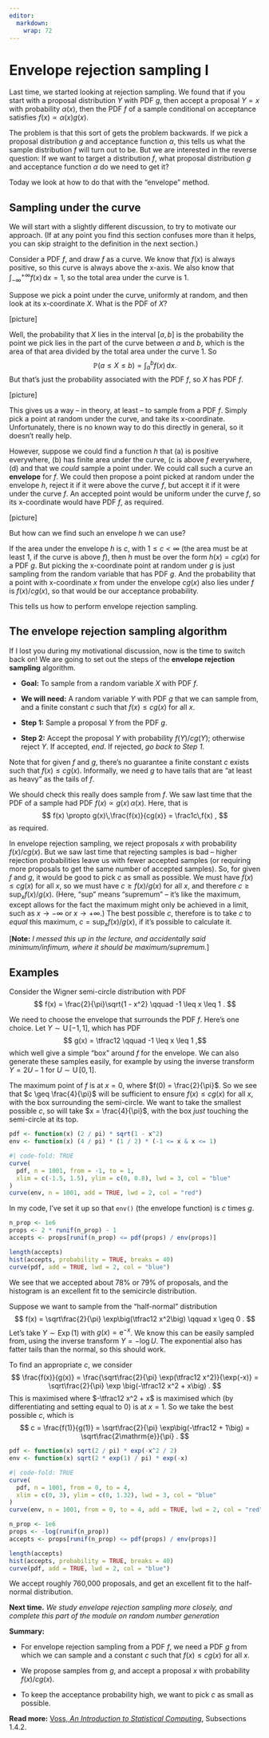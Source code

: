 ```yaml
---
editor: 
  markdown: 
    wrap: 72
---
```


# Envelope rejection sampling I

Last time, we started looking at rejection sampling. We found that if
you start with a proposal distribution $Y$ with PDF $g$, then accept a
proposal $Y = x$ with probability $\alpha(x)$, then the PDF $f$ of a
sample conditional on acceptance satisfies
$f(x) \propto \alpha(x) g(x)$.

The problem is that this sort of gets the problem backwards. If we pick
a proposal distribution $g$ and acceptance function $\alpha$, this tells
us what the sample distribution $f$ will turn out to be. But we are
interested in the reverse question: If we want to target a distribution
$f$, what proposal distribution $g$ and acceptance function $\alpha$ do
we need to get it?

Today we look at how to do that with the "envelope" method.

## Sampling under the curve

We will start with a slightly different discussion, to try to motivate
our approach. (If at any point you find this section confuses more than
it helps, you can skip straight to the definition in the next section.)

Consider a PDF $f$, and draw $f$ as a curve. We know that $f(x)$ is
always positive, so this curve is always above the x-axis. We also know
that $\int_{-\infty}^{+\infty} f(x)\,\mathrm{d}x = 1$, so the total area
under the curve is 1.

Suppose we pick a point under the curve, uniformly at random, and then
look at its x-coordinate $X$. What is the PDF of $X$?

\[picture\]

Well, the probability that $X$ lies in the interval $[a,b]$ is the
probability the point we pick lies in the part of the curve between $a$
and $b$, which is the area of that area divided by the total area under
the curve 1. So
$$ \mathbb P(a \leq X \leq b) = \int_a^b f(x) \,\mathrm{d}x .$$ But
that's just the probability associated with the PDF $f$, so $X$ has PDF
$f$.

\[picture\]

This gives us a way -- in theory, at least -- to sample from a PDF $f$.
Simply pick a point at random under the curve, and take its
x-coordinate. Unfortunately, there is no known way to do this directly
in general, so it doesn't really help.

However, suppose we could find a function $h$ that (a) is positive
everywhere, (b) has finite area under the curve, (c is above $f$
everywhere, (d) and that we *could* sample a point under. We could call
such a curve an **envelope** for $f$. We could then propose a point
picked at random under the envelope $h$, reject it if it were above the
curve $f$, but accept it if it were under the curve $f$. An accepted
point would be uniform under the curve $f$, so its x-coordinate would
have PDF $f$, as required.

\[picture\]

But how can we find such an envelope $h$ we can use?

If the area under the envelope $h$ is $c$, with $1 \leq c < \infty$ (the
area must be at least 1, if the curve is above $f$), then $h$ must be
over the form $h(x) = cg(x)$ for a PDF $g$. But picking the x-coordinate
point at random under $g$ is just sampling from the random variable that
has PDF $g$. And the probability that a point with x-coordinate $x$ from
under the envelope $cg(x)$ also lies under $f$ is $f(x)/cg(x)$, so that
would be our acceptance probability.

This tells us how to perform envelope rejection sampling.

## The envelope rejection sampling algorithm

If I lost you during my motivational discussion, now is the time to
switch back on! We are going to set out the steps of the **envelope
rejection sampling** algorithm.

::: thpart
-   **Goal:** To sample from a random variable $X$ with PDF $f$.

-   **We will need:** A random variable $Y$ with PDF $g$ that we can
    sample from, and a finite constant $c$ such that $f(x) \leq cg(x)$
    for all $x$.

-   **Step 1:** Sample a proposal $Y$ from the PDF $g$.

-   **Step 2:** Accept the proposal $Y$ with probability $f(Y) / cg(Y)$;
    otherwise reject $Y$. If accepted, *end*. If rejected, *go back to
    Step 1*.
:::

Note that for given $f$ and $g$, there's no guarantee a finite constant
$c$ exists such that $f(x) \leq cg(x)$. Informally, we need $g$ to have
tails that are "at least as heavy" as the tails of $f$.

We should check this really does sample from $f$. We saw last time that
the PDF of a sample had PDF $f(x) \propto g(x) \,\alpha(x)$. Here, that
is $$ f(x) \propto g(x)\,\frac{f(x)}{cg(x)} = \frac1c\,f(x) , $$ as
required.

In envelope rejection sampling, we reject proposals $x$ with probability
$f(x)/cg(x)$. But we saw last time that rejecting samples is bad --
higher rejection probabilities leave us with fewer accepted samples (or
requiring more proposals to get the same number of accepted samples).
So, for given $f$ and $g$, it would be good to pick $c$ as small as
possible. We must have $f(x) \leq cg(x)$ for all $x$, so we must have
$c \geq f(x) / g(x)$ for all $x$, and therefore
$c \geq \sup_x f(x)/g(x)$. (Here, "sup"
means "supremum" -- it's like the maximum, except allows for the fact the
maximum might only be achieved in a limit, such as $x \to -\infty$ or
$x \to +\infty$.) The best possible $c$, therefore is to take $c$ to *equal* this maximum, $c = \sup_x f(x) / g(x)$, if it's possible to calculate it.

[**Note:** *I messed this up in the lecture, and accidentally said minimum/infimum, where it should be maximum/supremum.*]

## Examples

::: {#exm-env1}
Consider the Wigner semi-circle distribution with PDF
$$ f(x) = \frac{2}{\pi}\sqrt{1 - x^2} \qquad -1 \leq x \leq 1 . $$

We need to choose the envelope that surrounds the PDF $f$. Here's one
choice. Let $Y \sim \operatorname{U}[-1,1]$, which has PDF
$$ g(x) = \tfrac12 \qquad -1 \leq x \leq 1 ,$$ which well give a simple "box" around $f$ for the envelope. We can also generate these samples
easily, for example by using the inverse transform $Y = 2U - 1$ for
$U \sim \operatorname{U}[0,1]$.

The maximum point of $f$ is at $x = 0$, where $f(0) = \frac{2}{\pi}$. So
we see that $c \geq \frac{4}{\pi}$ will be sufficient to ensure
$f(x) \leq cg(x)$ for all $x$, with the box surrounding the semi-circle. We want to take the smallest possible
$c$, so will take $x = \frac{4}{\pi}$, with the box *just* touching the semi-circle at its top.

```r
pdf <- function(x) (2 / pi) * sqrt(1 - x^2)
env <- function(x) (4 / pi) * (1 / 2) * (-1 <= x & x <= 1)
```

```r
#| code-fold: TRUE
curve(
  pdf, n = 1001, from = -1, to = 1,
  xlim = c(-1.5, 1.5), ylim = c(0, 0.8), lwd = 3, col = "blue"
)
curve(env, n = 1001, add = TRUE, lwd = 2, col = "red")
```

In my code, I've set it up so that `env()` (the envelope function) is $c$ times $g$.

```r
n_prop <- 1e6
props <- 2 * runif(n_prop) - 1
accepts <- props[runif(n_prop) <= pdf(props) / env(props)]

length(accepts)
hist(accepts, probability = TRUE, breaks = 40)
curve(pdf, add = TRUE, lwd = 2, col = "blue")
```

We see that we accepted about 78% or 79% of proposals, and the histogram
is an excellent fit to the semicircle distribution.
:::

::: {#exm-env-norm}
Suppose we want to sample from the "half-normal" distribution
$$ f(x) = \sqrt\frac{2}{\pi} \exp\big(\tfrac12 x^2\big) \qquad x \geq 0 . $$
Let's take $Y \sim \operatorname{Exp}(1)$ with $g(x) = \mathrm{e}^{-x}$.
We know this can be easily sampled from, using the inverse transform
$Y = - \log U$. The exponential also has fatter tails than the normal,
so this should work.

To find an appropriate $c$, we consider
$$ \frac{f(x)}{g(x)} = \frac{\sqrt\frac{2}{\pi} \exp(\tfrac12 x^2)}{\exp(-x)} = \sqrt\frac{2}{\pi} \exp \big(-\tfrac12 x^2 + x\big) . $$
This is maximised where $-\tfrac12 x^2 + x$ is maximised which (by
differentiating and setting equal to 0) is at $x = 1$. So we take the
best possible $c$, which is
$$ c = \frac{f(1)}{g(1)} = \sqrt\frac{2}{\pi} \exp\big(-\tfrac12 + 1\big) = \sqrt\frac{2\mathrm{e}}{\pi} . $$

```r
pdf <- function(x) sqrt(2 / pi) * exp(-x^2 / 2)
env <- function(x) sqrt(2 * exp(1) / pi) * exp(-x)
```

```r
#| code-fold: TRUE
curve(
  pdf, n = 1001, from = 0, to = 4,
  xlim = c(0, 3), ylim = c(0, 1.32), lwd = 3, col = "blue"
)
curve(env, n = 1001, from = 0, to = 4, add = TRUE, lwd = 2, col = "red")
```

```r
n_prop <- 1e6
props <- -log(runif(n_prop))
accepts <- props[runif(n_prop) <= pdf(props) / env(props)]

length(accepts)
hist(accepts, probability = TRUE, breaks = 40)
curve(pdf, add = TRUE, lwd = 2, col = "blue")
```

We accept roughly 760,000 proposals, and get an excellent fit to the
half-normal distribution.
:::

**Next time.** *We study envelope rejection sampling more closely, and
complete this part of the module on random number generation*

::: mysummary
**Summary:**

-   For envelope rejection sampling from a PDF $f$, we need a PDF $g$
    from which we can sample and a constant $c$ such that
    $f(x) \leq cg(x)$ for all $x$.

-   We propose samples from $g$, and accept a proposal $x$ with
    probability $f(x) / cg(x)$.

-   To keep the acceptance probability high, we want to pick $c$ as
    small as possible.

**Read more:** [Voss, *An Introduction to Statistical
Computing*](https://leeds.primo.exlibrisgroup.com/permalink/44LEE_INST/1fj430b/cdi_askewsholts_vlebooks_9781118728031),
Subsections 1.4.2.
:::
